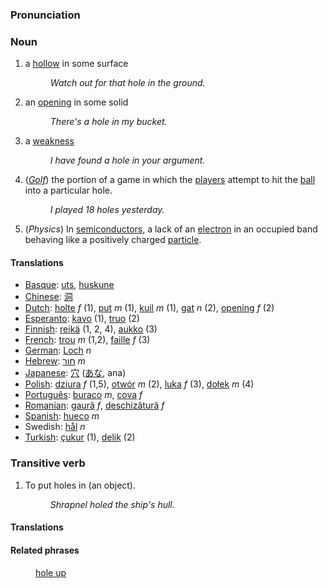 ===Pronunciation===

===Noun===
# a [[hollow]] in some surface
#:''Watch out for that hole in the ground.''
# an [[opening]] in some solid
#:''There's a hole in my bucket.''
# a [[weakness]]
#:''I have found a hole in your argument.''
# (''[[Golf]]'') the portion of a game in which the [[player]]s attempt to hit the [[ball]] into a particular hole.
#:''I played 18 holes yesterday.''
# (''Physics'') In [[semiconductor]]s, a lack of an [[electron]] in an occupied band behaving like a positively charged [[particle]].

====Translations====
*[[Basque]]: [[uts]], [[huskune]]
*[[Chinese]]: [[洞]]
*[[Dutch]]:  [[holte]] ''f'' (1), [[put]] ''m'' (1), [[kuil]] ''m'' (1), [[gat]] ''n'' (2), [[opening]] ''f'' (2)
*[[Esperanto]]: [[kavo]] (1), [[truo]] (2)
*[[Finnish]]: [[reikä]] (1, 2, 4), [[aukko]] (3)
*[[French]]: [[trou]] ''m'' (1,2), [[faille]] ''f'' (3)
*[[German]]: [[Loch]] ''n''
*[[Hebrew]]: [[חור]] ''m''
*[[Japanese]]: [[穴]] ([[あな]], ana)
*[[Polish]]: [[dziura]] ''f'' (1,5), [[otwór]] ''m'' (2), [[luka]] ''f'' (3), [[dołek]] ''m'' (4)
*[[Português]]: [[buraco]] ''m'', [[cova]] ''f''
*[[Romanian]]: [[gaură]] ''f'', [[deschizătură]] ''f''
*[[Spanish]]: [[hueco]] ''m''
*Swedish: [[hål]] ''n''
*[[Turkish]]: [[çukur]] (1), [[delik]] (2)

===Transitive verb===

# To put holes in (an object).
#:''Shrapnel holed the ship's hull.''

====Translations====
<!-- There are no translations yet -->

====Related phrases====
:[[hole up]]